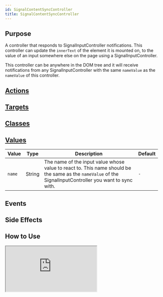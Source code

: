 ```yaml
---
id: SignalContentSyncController
title: SignalContentSyncController
---
```




## Purpose

A controller that responds to SignalInputController notifications.
This controller can update the `innerText` of the element it is mounted on, to the value of an input somewhere else on the page using a SignalInputController.

This controller can be anywhere in the DOM tree and it will receive notifications from any SignalInputController with
the same `nameValue` as the `nameValue` of this controller.

## [Actions](https://stimulus.hotwire.dev/reference/actions)
<NoActions/>

## [Targets](https://stimulus.hotwire.dev/reference/targets)
<NoTargets/>

## [Classes](https://stimulus.hotwire.dev/reference/classes)
<NoClasses/>

## [Values](https://stimulus.hotwire.dev/reference/values)

| Value       | Type   | Description                                                                                                                                              | Default |
|-------------|--------|----------------------------------------------------------------------------------------------------------------------------------------------------------|---------|
| `name`      | String | The name of the input value whose value to react to. This name should be the same as the `nameValue` of the SignalInputController you want to sync with. | `-`     |

## Events
<NoEvents/>

## Side Effects
<NoSideEffects/>

## How to Use

<iframe
  src="https://stimulus-library.netlify.app/controllers/signal_content_sync_controller.html"
  style={{ width: "100%", height: "500px", border: "0", borderRadius: "4px", overflow: "hidden" }}
  sandbox="allow-forms allow-modals allow-popups allow-presentation allow-same-origin allow-scripts"
/>

